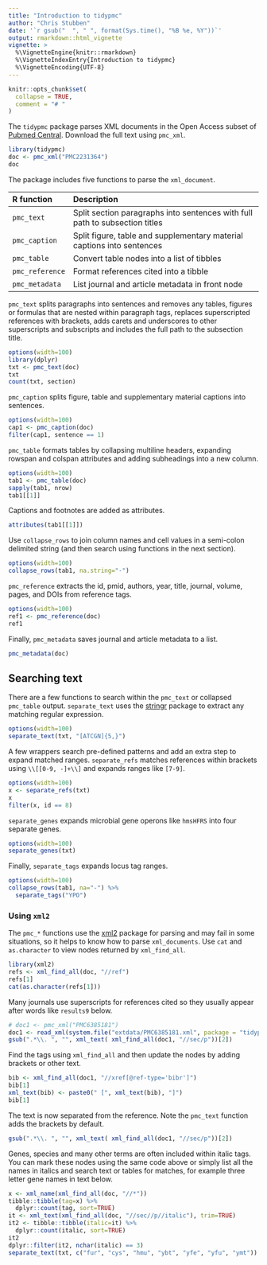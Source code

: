 ```yaml
---
title: "Introduction to tidypmc"
author: "Chris Stubben"
date: '`r gsub("  ", " ", format(Sys.time(), "%B %e, %Y"))`'
output: rmarkdown::html_vignette
vignette: >
  %\VignetteEngine{knitr::rmarkdown}
  %\VignetteIndexEntry{Introduction to tidypmc}
  %\VignetteEncoding{UTF-8}
---
```


```r
knitr::opts_chunk$set(
  collapse = TRUE,
  comment = "# "
)
```

The `tidypmc` package parses XML documents in the Open Access subset of [Pubmed Central].
Download the full text using `pmc_xml`.

```r
library(tidypmc)
doc <- pmc_xml("PMC2231364")
doc
```

The package includes five functions to parse the `xml_document`.


|R function     |Description                                                                |
|:--------------|:--------------------------------------------------------------------------|
|`pmc_text`     |Split section paragraphs into sentences with full path to subsection titles|
|`pmc_caption`  |Split figure, table and supplementary material captions into sentences     |
|`pmc_table`    |Convert table nodes into a list of tibbles                                 |
|`pmc_reference`|Format references cited into a tibble                                      |
|`pmc_metadata` |List journal and article metadata in front node                            |



`pmc_text` splits paragraphs into sentences and  removes any tables, figures or
formulas that are nested within paragraph tags, replaces superscripted
references with brackets, adds carets and underscores to other superscripts and
subscripts and includes the full path to the subsection title.

```r
options(width=100)
library(dplyr)
txt <- pmc_text(doc)
txt
count(txt, section)
```

`pmc_caption` splits figure, table and supplementary material captions into sentences.


```r
options(width=100)
cap1 <- pmc_caption(doc)
filter(cap1, sentence == 1)
```

`pmc_table` formats tables by collapsing multiline headers, expanding rowspan and
colspan attributes and adding subheadings into a new column.

```r
options(width=100)
tab1 <- pmc_table(doc)
sapply(tab1, nrow)
tab1[[1]]
```

Captions and footnotes are added as attributes.

```r
attributes(tab1[[1]])
```


Use `collapse_rows` to join column names and cell values in a semi-colon delimited string (and
then search using functions in the next section).

```r
options(width=100)
collapse_rows(tab1, na.string="-")
```


`pmc_reference` extracts the id, pmid, authors, year, title, journal, volume, pages,
and DOIs from reference tags.


```r
options(width=100)
ref1 <- pmc_reference(doc)
ref1
```


Finally, `pmc_metadata` saves journal and article metadata to a list.

```r
pmc_metadata(doc)
```


## Searching text

There are a few functions to search within the `pmc_text` or collapsed `pmc_table` output.
`separate_text` uses the [stringr]  package to extract any matching regular expression.


```r
options(width=100)
separate_text(txt, "[ATCGN]{5,}")
```

A few wrappers search pre-defined patterns and add an extra step to expand matched ranges. `separate_refs`
matches references within brackets using `\\[[0-9, -]+\\]` and expands ranges like `[7-9]`.

```r
options(width=100)
x <- separate_refs(txt)
x
filter(x, id == 8)
```

`separate_genes` expands microbial gene operons like `hmsHFRS` into four separate genes.

```r
options(width=100)
separate_genes(txt)
```

Finally, `separate_tags` expands locus tag ranges.


```r
options(width=100)
collapse_rows(tab1, na="-") %>%
  separate_tags("YPO")
```


### Using `xml2`

The `pmc_*` functions use the [xml2] package for parsing and may fail in some situations, so
it helps to know how to parse `xml_documents`.  Use `cat` and `as.character` to view nodes
returned by `xml_find_all`.

```r
library(xml2)
refs <- xml_find_all(doc, "//ref")
refs[1]
cat(as.character(refs[1]))
```


Many journals use superscripts for references cited so they usually
appear after words like `results9` below.

```r
# doc1 <- pmc_xml("PMC6385181")
doc1 <- read_xml(system.file("extdata/PMC6385181.xml", package = "tidypmc"))
gsub(".*\\. ", "", xml_text( xml_find_all(doc1, "//sec/p"))[2])
```

Find the tags using `xml_find_all` and then update the nodes by adding brackets
or other text.

```r
bib <- xml_find_all(doc1, "//xref[@ref-type='bibr']")
bib[1]
xml_text(bib) <- paste0(" [", xml_text(bib), "]")
bib[1]
```

The text is now separated from the reference.  Note the `pmc_text` function adds the brackets by default.

```r
gsub(".*\\. ", "", xml_text( xml_find_all(doc1, "//sec/p"))[2])
```


Genes, species and many other terms are often included within italic tags.  You
can mark these nodes using the same code above or simply list all the names
in italics and search text or tables for matches, for example three letter gene
names in text below.


```r
x <- xml_name(xml_find_all(doc, "//*"))
tibble::tibble(tag=x) %>%
  dplyr::count(tag, sort=TRUE)
it <- xml_text(xml_find_all(doc, "//sec//p//italic"), trim=TRUE)
it2 <- tibble::tibble(italic=it) %>%
  dplyr::count(italic, sort=TRUE)
it2
dplyr::filter(it2, nchar(italic) == 3)
separate_text(txt, c("fur", "cys", "hmu", "ybt", "yfe", "yfu", "ymt"))
```




[stringr]: https://stringr.tidyverse.org/
[xml2]: https://github.com/r-lib/xml2
[europepmc]: https://github.com/ropensci/europepmc
[Pubmed Central]: https://europepmc.org
